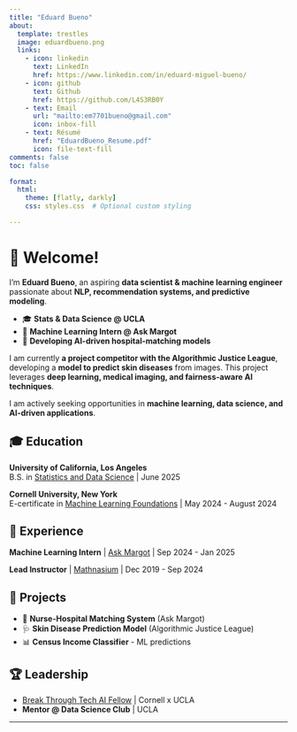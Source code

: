 ```yaml
---
title: "Eduard Bueno"
about:
  template: trestles
  image: eduardbueno.png
  links:
    - icon: linkedin
      text: LinkedIn
      href: https://www.linkedin.com/in/eduard-miguel-bueno/
    - icon: github
      text: Github
      href: https://github.com/L4S3RB0Y
    - text: Email
      url: "mailto:em7701bueno@gmail.com"
      icon: inbox-fill
    - text: Résumé
      href: "EduardBueno_Resume.pdf"
      icon: file-text-fill
comments: false
toc: false

format:
  html:
    theme: [flatly, darkly]
    css: styles.css  # Optional custom styling

---
```


# 👋 Welcome!  

I'm **Eduard Bueno**, an aspiring **data scientist & machine learning engineer** passionate about **NLP, recommendation systems, and predictive modeling**.  

- 🎓 **Stats & Data Science @ UCLA**  
- 💼 **Machine Learning Intern @ Ask Margot**  
- 🚀 **Developing AI-driven hospital-matching models**  

I am currently **a project competitor with the Algorithmic Justice League**, developing a **model to predict skin diseases** from images. This project leverages **deep learning, medical imaging, and fairness-aware AI techniques**.

I am actively seeking opportunities in **machine learning, data science, and AI-driven applications**.  

## 🎓 Education  

**University of California, Los Angeles**  
B.S. in [Statistics and Data Science](https://statistics.ucla.edu/index.php/academics/undergraduate/statistics-major-worksheets/) \| June 2025  

**Cornell University, New York**  
E-certificate in [Machine Learning Foundations](EduardMLBuenoCertificate.pdf) \| May 2024 - August 2024  

## 💼 Experience  

**Machine Learning Intern** \| [Ask Margot](https://askmargot.com) \| Sep 2024 - Jan 2025  

**Lead Instructor** \| [Mathnasium](https://www.mathnasium.com/math-centers/studiocity/our-team) \| Dec 2019 - Sep 2024  

## 🚀 Projects  

- 🏥 **Nurse-Hospital Matching System** (Ask Margot)  
- 🩺 **Skin Disease Prediction Model** (Algorithmic Justice League)  
- 📊 **Census Income Classifier** - ML predictions  

## 🏆 Leadership  

- [Break Through Tech AI Fellow](https://www.breakthroughtech.org/programs/the-ai-program/) \| Cornell x UCLA  
- **Mentor @ Data Science Club** \| UCLA  

---

